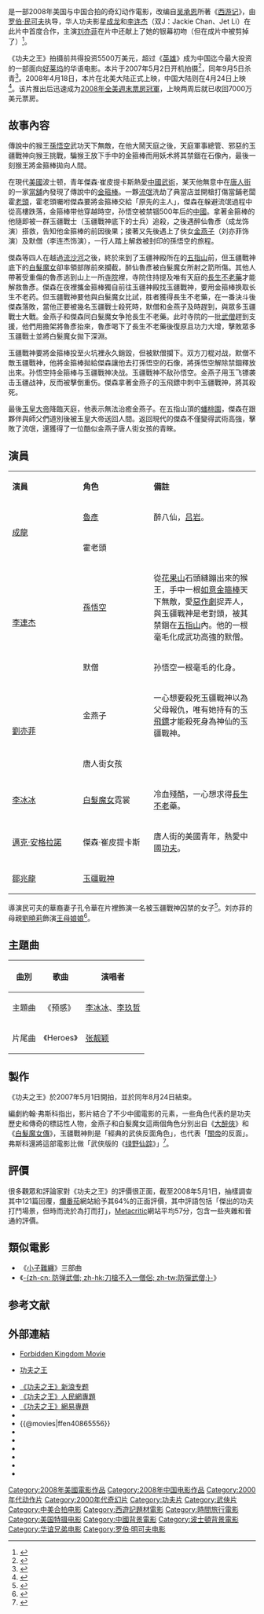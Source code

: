 {{电影信息框
| name = 功夫之王
| original_name = ''{{lang|en|The Forbidden Kingdom}}''
| image = The Forbidden Kingdom Poster.jpg
| caption = 
| director = [[罗伯·明可夫|罗伯·明可夫]]
| producer = Ryan Kavanaugh,<br />Lynwood Spinks,<br />Casey Silver,<br />[[袁和平|袁和平]]<br />Raffaella de Laurentis,<br />David U. Lee,<br />Philip Lee,<br />Zhongjun Wang
| producer_2 = 王延明
| writer = [[约翰·弗斯科|约翰·弗斯科]] <br />[[吴承恩|吴承恩]]
| starring = [[成龍|成龍]]<br />[[李连杰|李连杰]]<br />[[刘亦菲|刘亦菲]]<br />[[鄒兆龍|鄒兆龍]]<br />[[李冰冰|李冰冰]]<br />[[邁克·安格拉諾|邁克·安格拉諾]]
| music = [[大卫·巴克利|大卫·巴克利]]
| endtheme = 〈Heroes〉／[[张靓颖|张靓颖]]
| cinematography = [[鲍德熹|鲍德熹]]
| editing = 埃瑞克·斯特兰德
| studio = Casey Silver Productions<br>[[相对论传媒|相对论传媒]]
| distributor = [[獅門娛樂|獅門娛樂]]<br>[[华谊兄弟|华谊兄弟]] <br> [[溫斯坦影業|溫斯坦影業]]
| released = {{flagicon|USA}} {{flagicon|Singapore}} {{flagicon|Malaysia}} {{film date|2008|04|17}}<br>{{flagicon|Hong Kong}}　{{film date|2008|4|24}}<br>{{flagicon|Taiwan}}　{{film date|2008|4|25}}
| runtime = 104 分钟
| country = {{美國電影產地}} {{中國大陸電影產地}}
| language = [[英語|英語]]， [[國語|國語]]
| budget = 5500万[[美元|美元]]<ref>[http://www.hollywoodreporter.com/hr/content_display/film/boxoffice/news/e3i6b913c786b0131f95f744b25f284b20b 'Forbidden Kingdom' rules boxoffice] {{Wayback|url=http://www.hollywoodreporter.com/hr/content_display/film/boxoffice/news/e3i6b913c786b0131f95f744b25f284b20b |date=20080423070154 }} - ''Hollywood Reporter''</ref>
| gross = 1.28億美元
| preceded_by = 
| followed_by = 
| amg_id = 1:394111
| imdb_id = tt0865556
| website = [https://web.archive.org/web/20080116223151/http://www.forbiddenkingdommovie.com/ Forbidden Kingdom Movie]
}}{{engname|《功夫之王》|''The Forbidden Kingdom''}}是一部2008年美国与中国合拍的奇幻动作電影，改编自[[吴承恩|吴承恩]]所著《[[西游记|西游记]]》，由[[罗伯·民可夫|罗伯·民可夫]]执导，华人功夫影星[[成龙|成龙]]和[[李连杰|李连杰]]（双J：Jackie Chan、Jet Li）在此片中首度合作，主演[[刘亦菲|刘亦菲]]在片中还献上了她的银幕初吻（但在成片中被剪掉了）<ref>{{cite news|title=刘亦菲：《功夫之王》吻戏被删 我心里很难过|url=http://ent.sina.com.cn/m/c/2008-03-18/11461952278.shtml|publisher=[[新浪|新浪]]|date=2008-03-18|accessdate=2013-10-20|archive-date=2013-10-21|archive-url=https://web.archive.org/web/20131021035225/http://ent.sina.com.cn/m/c/2008-03-18/11461952278.shtml|dead-url=no}}</ref>。

《功夫之王》拍摄前共得投资5500万美元，超过《[[英雄_(电影)|英雄]]》成为中国迄今最大投资的一部面向[[好莱坞|好莱坞]]的华语电影。本片于2007年5月2日开机拍摄<ref>{{cite news|title=《功夫之王》5月开机 李连杰扮美猴王险窒息|url=http://ent.sina.com.cn/m/c/2007-04-16/08501520633.html|publisher=新浪|date=2007-04-16|accessdate=2013-10-14|archive-date=2013-10-17|archive-url=https://web.archive.org/web/20131017045417/http://ent.sina.com.cn/m/c/2007-04-16/08501520633.html|dead-url=no}}</ref>，同年9月5日杀青<ref>{{cite news|title=《功夫之王》拍摄17周杀青 将转战韩国视觉制作|url=http://ent.sina.com.cn/m/c/2007-09-06/01571704469.shtml|publisher=新浪|date=2007-09-06|accessdate=2013-10-14|archive-date=2013-10-17|archive-url=https://web.archive.org/web/20131017042612/http://ent.sina.com.cn/m/c/2007-09-06/01571704469.shtml|dead-url=no}}</ref>。2008年4月18日，本片在北美大陆正式上映，中国大陆则在4月24日上映<ref>{{cite news|title=成龙李连杰史前大对决 全国票房将破2亿元(图)|url=http://ent.sina.com.cn/m/c/2008-04-25/10112003097.shtml|publisher=新浪|date=2008-04-25|accessdate=2013-10-20|archive-date=2013-10-21|archive-url=https://web.archive.org/web/20131021034816/http://ent.sina.com.cn/m/c/2008-04-25/10112003097.shtml|dead-url=no}}</ref>。该片推出后迅速成为[[2008年全美週末票房冠軍|2008年全美週末票房冠軍]]，上映两周后就已收回7000万美元票房。

== 故事內容 ==
傳說中的猴王[[孙悟空|孫悟空]]武功天下無敵，在他大鬧天庭之後，天庭軍事總管、邪惡的玉疆戰神向猴王挑戰，騙猴王放下手中的金箍棒而用妖术將其禁錮在石像內，最後一刻猴王將金箍棒拋向人間。

在現代[[美国|美國]]波士顿，青年傑森·崔皮提卡斯熱愛[[中國武術|中國武術]]，某天他無意中在[[唐人街|唐人街]]的一家[[當舖|當舖]]內發現了傳說中的[[如意金箍棒|金箍棒]]。一夥[[流氓|流氓]]洗劫了典當店並開槍打傷當鋪老闆霍[[老頭子|老頭]]，霍老頭囑咐傑森要將金箍棒交給「原先的主人」，傑森在躲避流氓過程中從高樓跌落，金箍棒带他穿越時空，孙悟空被禁锢500年后的[[中國|中國]]。拿著金箍棒的他隨即被一群玉疆戰士（玉疆戰神底下的士兵）追殺，之後遇醉仙魯彥（成龙饰演）搭救，告知他金箍棒的前因後果；接著又先後遇上了俠女[[金燕子|金燕子]]（刘亦菲饰演）及默僧（李连杰饰演），一行人踏上解救被封印的孫悟空的旅程。

傑森等四人在越過[[流沙河|流沙河]]之後，終於來到了玉疆神殿所在的[[五指山|五指山]]前，但玉疆戰神底下的[[白髮魔女傳|白髮魔女]]卻率領部隊前來攔截，醉仙魯彥被白髮魔女所射之箭所傷。其他人帶著受重傷的魯彥逃到山上一所[[寺院|寺院]]裡，寺院住持提及唯有天庭的[[长生不老|長生不老藥]]才能解救魯彥。傑森在夜裡攜金箍棒獨自前往玉疆神殿找玉疆戰神，要用金箍棒换取长生不老药。但玉疆戰神要他與白髮魔女比試，胜者獲得長生不老藥，在一番決斗後傑森落敗，當他正要被幾名玉疆戰士殺死時，默僧和金燕子及時趕到，與眾多玉疆戰士大戰。金燕子和傑森同白髮魔女争抢長生不老藥。此时寺院的一批[[武僧|武僧]]趕到支援，他們用擔架將魯彥抬來，魯彥喝下了長生不老藥後復原且功力大增，擊敗眾多玉疆戰士並將白髮魔女拋下深淵。

玉疆戰神要將金箍棒投至火坑裡永久銷毀，但被默僧攔下。双方刀棍对战，默僧不敵玉疆戰神，他將金箍棒拋給傑森讓他去打孫悟空的石像，將孫悟空解除禁錮釋放出來。孙悟空持金箍棒与玉疆戰神决战。玉疆戰神不敌孙悟空。金燕子用玉飞镖袭击玉疆战神，反而被擊倒重伤。傑森拿著金燕子的玉飛鏢中刺中玉疆戰神，將其殺死。

最後[[玉皇上帝|玉皇大帝]]降臨天庭，他表示無法治癒金燕子。在五指山頂的[[蟠桃園|蟠桃園]]，傑森在跟夥伴與師父們道別後被玉皇大帝送回人間。返回現代的傑森不僅變得武術高強，擊敗了流氓，還獲得了一位酷似金燕子唐人街女孩的青睞。

== 演員 ==
{|class="wikitable" width="55%"
|- style="background:cornflowerblue; color:white" align=center
|style="width:10%"|'''演員'''||style="width:10%"|'''角色'''||style="width:15%"|'''備註'''
|-
| rowspan="2" |[[成龍|成龍]]||[[吕洞宾|魯彥]]||醉八仙，[[吕洞宾|吕岩]]。
|-
|霍老頭
|
|-
| rowspan="2" |[[李連杰|李連杰]]||[[孫悟空|孫悟空]]||從[[花果山_(西遊記)|花果山]]石頭縫蹦出來的猴王，手中一根[[如意金箍棒|如意金箍棒]]天下無敵，愛[[惡作劇|惡作劇]]捉弄人，與玉疆戰神是老對頭，被其禁錮在[[五指山|五指山]]內。他的一根毫毛化成武功高強的默僧。
|-
|默僧
|孙悟空一根毫毛的化身。
|-
| rowspan="2" |[[劉亦菲|劉亦菲]]||金燕子||一心想要殺死玉疆戰神以為父母報仇，唯有她持有的玉[[飛鏢|飛鏢]]才能殺死身為神仙的玉疆戰神。
|-
|唐人街女孩
|
|-
|[[李冰冰|李冰冰]]||[[白髮魔女|白髮魔女]]霓裳||冷血殘酷，一心想求得[[长生不老|長生不老]]藥。
|-
|[[邁克·安格拉諾|邁克·安格拉諾]]||傑森·崔皮提卡斯||唐人街的美國青年，熱愛中國[[功夫|功夫]]。
|-
|[[鄒兆龍|鄒兆龍]]||[[玉疆戰神|玉疆戰神]]||
|}
導演民可夫的華裔妻子孔令華在片裡飾演一名被玉疆戰神囚禁的女子<ref>{{Cite web|title=《功夫之王》导演“以权谋私” 夫人客串演出|url=http://ent.sina.com.cn/m/c/2008-03-25/02081959631.shtml|accessdate=2018-12-04|date=2008-03-25|publisher=新浪|archive-url=https://web.archive.org/web/20181205060702/http://ent.sina.com.cn/m/c/2008-03-25/02081959631.shtml|archive-date=2018-12-05|dead-url=no}}</ref>。刘亦菲的母親[[劉曉莉|劉曉莉]]飾演[[西王母|王母娘娘]]<ref>{{Cite web|title=刘亦菲母亲首次触电 《功夫之王》演王母娘娘|url=http://ent.people.com.cn/GB/8222/86596/120221/120222/7100490.html|accessdate=2018-12-04|date=2008-04-02|publisher=人民網（扬子晚报）|archive-url=https://web.archive.org/web/20181205103256/http://ent.people.com.cn/GB/8222/86596/120221/120222/7100490.html|archive-date=2018-12-05|dead-url=yes}}</ref>。

== 主題曲 ==
{| class="wikitable"
|-
! 曲別 !! 歌曲 !! 演唱者
|-
|主題曲||《预感》||[[李冰冰|李冰冰]]、[[李玖哲|李玖哲]]
|-
|片尾曲||《Heroes》||[[张靓颖|张靓颖]]
|}

==製作==
《功夫之王》於2007年5月1日開拍，並於同年8月24日結束。

編劇約翰·弗斯科指出，影片結合了不少中國電影的元素，一些角色代表的是功夫歷史和傳奇的標誌性人物，金燕子和白髮魔女這兩個角色分別出自《[[大醉俠|大醉俠]]》和《[[白髮魔女傳_(1993年電影)|白髮魔女傳]]》，玉疆戰神則是「經典的武俠反面角色」，也代表「[[關帝|關帝]]的反面」。弗斯科還將這部電影比做「武侠版的《[[绿野仙踪_(童话)|绿野仙踪]]》」<ref>{{Cite web|url=http://ent.sina.com.cn/m/c/2008-03-31/ba1967871.shtml|title=《功夫之王》系列访谈之编剧约翰-福斯科(组图)|accessdate=2018-12-04|date=2008-03-31|publisher=新浪娱乐|archive-date=2018-12-05|archive-url=https://web.archive.org/web/20181205060721/http://ent.sina.com.cn/m/c/2008-03-31/ba1967871.shtml|dead-url=no}}</ref>。

== 評價 ==
很多觀眾和評論家對《功夫之王》的評價很正面，截至2008年5月1日，抽樣調查其中121篇回覆，[[爛番茄|爛番茄]]網站給予其64%的正面評價，其中評語包括「傑出的功夫打鬥場景，但時而流於為打而打」，[[Metacritic|Metacritic]]網站平均57分，包含一些夾雜和普通的評價。

== 類似電影 ==
*《[[小子難纏|小子難纏]]》三部曲
*《[[防弹武僧|-{zh-cn: 防弹武僧; zh-hk:刀槍不入一僧侶; zh-tw:防彈武僧;}-]]》

== 参考文献 ==
{{Reflist|30em}}

== 外部連結 ==
* {{en}}[https://web.archive.org/web/20080116223151/http://www.forbiddenkingdommovie.com/ Forbidden Kingdom Movie]
* {{zh-tw}}[https://web.archive.org/web/20090108122726/http://www.bvi.com.tw/movies/TFK/ 功夫之王]
* [http://ent.sina.com.cn/f/m/gongfuzhiwang/ 《功夫之王》新浪专题]{{Wayback|url=http://ent.sina.com.cn/f/m/gongfuzhiwang/ |date=20131021034820 }}
* [http://ent.people.com.cn/GB/8222/86596/120221/index.html 《功夫之王》人民網專題]{{Wayback|url=http://ent.people.com.cn/GB/8222/86596/120221/index.html |date=20150423132842 }}
* [http://ent.163.com/special/00032L0M/heforbiddenkingdom.html 《功夫之王》網易專題]{{Wayback|url=http://ent.163.com/special/00032L0M/heforbiddenkingdom.html |date=20181205003847 }}
*{{Yahoomovie id|2552}}
*{{@movies|ffen40865556}}
*{{hkmdb title|12419}}
*{{Mtime|52873}}
*{{douban}}
*{{rotten-tomatoes|forbidden_kingdom}}
*{{Amg movie|394111}}
*{{imdb title|0865556}}

{{成龙}}
{{李连杰}}
{{刘亦菲}}
{{罗伯·明可夫电影}}
{{DEFAULTSORT:The Forbidden Kingdom}}
[[Category:2008年美國電影作品|Category:2008年美國電影作品]]
[[Category:2008年中国电影作品|Category:2008年中国电影作品]]
[[Category:2000年代动作片|Category:2000年代动作片]]
[[Category:2000年代奇幻片|Category:2000年代奇幻片]]
[[Category:功夫片|Category:功夫片]]
[[Category:武俠片|Category:武俠片]]
[[Category:中美合拍电影|Category:中美合拍电影]]
[[Category:西遊記題材電影|Category:西遊記題材電影]]
[[Category:時間旅行電影|Category:時間旅行電影]]
[[Category:美国特摄电影|Category:美国特摄电影]]
[[Category:中國背景電影|Category:中國背景電影]]
[[Category:波士頓背景電影|Category:波士頓背景電影]]
[[Category:华谊兄弟电影|Category:华谊兄弟电影]]
[[Category:罗伯·明可夫电影|Category:罗伯·明可夫电影]]